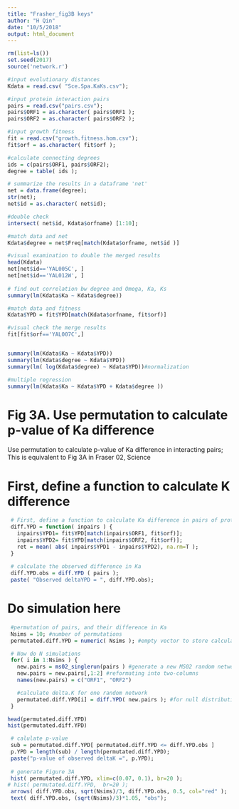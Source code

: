 ```yaml
---
title: "Frasher_fig3B keys"
author: "H Qin"
date: "10/5/2018"
output: html_document
---
```


```r
rm(list=ls())
set.seed(2017)
source('network.r')
```

```r
#input evolutionary distances
Kdata = read.csv( "Sce.Spa.KaKs.csv");

#input protein interaction pairs
pairs = read.csv("pairs.csv");
pairs$ORF1 = as.character( pairs$ORF1 );
pairs$ORF2 = as.character( pairs$ORF2 );

#input growth fitness
fit = read.csv("growth.fitness.hom.csv");
fit$orf = as.character( fit$orf ); 

#calculate connecting degrees
ids = c(pairs$ORF1, pairs$ORF2);
degree = table( ids );

# summarize the results in a dataframe 'net'
net = data.frame(degree);
str(net);
net$id = as.character( net$id);

```

```r
#double check
intersect( net$id, Kdata$orfname) [1:10];

#match data and net
Kdata$degree = net$Freq[match(Kdata$orfname, net$id )]

#visual examination to double the merged results
head(Kdata)
net[net$id=='YAL005C', ]
net[net$id=='YAL012W', ]
 
# find out correlation bw degree and Omega, Ka, Ks
summary(lm(Kdata$Ka ~ Kdata$degree))

#match data and fitness
Kdata$YPD = fit$YPD[match(Kdata$orfname, fit$orf)] 

#visual check the merge results
fit[fit$orf=='YAL007C',]


summary(lm(Kdata$Ka ~ Kdata$YPD))
summary(lm(Kdata$degree ~ Kdata$YPD))
summary(lm( log(Kdata$degree) ~ Kdata$YPD))#normalization

#multiple regression
summary(lm(Kdata$Ka ~ Kdata$YPD + Kdata$degree ))

```


# Fig 3A. Use permutation to calculate p-value of Ka difference
Use permutation to calculate p-value of Ka difference in interacting pairs;
This is equivalent to Fig 3A in Fraser 02, Science


# First, define a function to calculate K difference
```r
 # First, define a function to calculate Ka difference in pairs of proteins
 diff.YPD = function( inpairs ) {
   inpairs$YPD1= fit$YPD[match(inpairs$ORF1, fit$orf)];
   inpairs$YPD2= fit$YPD[match(inpairs$ORF2, fit$orf)];
   ret = mean( abs( inpairs$YPD1 - inpairs$YPD2), na.rm=T );
 } 
 
 # calculate the observed difference in Ka
 diff.YPD.obs = diff.YPD ( pairs );
 paste( "Observed deltaYPD = ", diff.YPD.obs); 
```

# Do simulation here

```r
 #permutation of pairs, and their difference in Ka
 Nsims = 10; #number of permutations
 permutated.diff.YPD = numeric( Nsims ); #empty vector to store calculations

 # Now do N simulations
 for( i in 1:Nsims ) {
   new.pairs = ms02_singlerun(pairs ) #generate a new MS02 random network
   new.pairs = new.pairs[,1:2] #reformating into two-columns
   names(new.pairs) = c("ORF1", "ORF2")

   #calculate delta.K for one random network
   permutated.diff.YPD[i] = diff.YPD( new.pairs ); #for null distribution of deltaK
 }

head(permutated.diff.YPD)
hist(permutated.diff.YPD)

 # calulate p-value
 sub = permutated.diff.YPD[ permutated.diff.YPD <= diff.YPD.obs ]
 p.YPD = length(sub) / length(permutated.diff.YPD);
 paste("p-value of observed deltaK =", p.YPD);
  
 # generate Figure 3A
 hist( permutated.diff.YPD, xlim=c(0.07, 0.1), br=20 );
# hist( permutated.diff.YPD,  br=20 );
 arrows( diff.YPD.obs, sqrt(Nsims)/3, diff.YPD.obs, 0.5, col="red" );
 text( diff.YPD.obs, (sqrt(Nsims)/3)*1.05, "obs");
```
